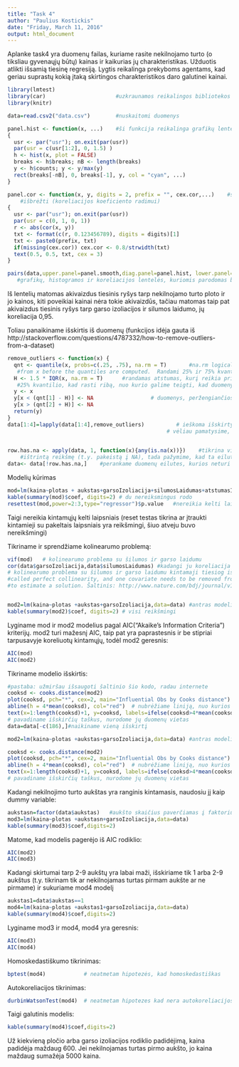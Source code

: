 ---
title: "Task 4"
author: "Paulius Kostickis"
date: "Friday, March 11, 2016"
output: html_document
---

Aplanke task4 yra duomenų failas, kuriame rasite nekilnojamo turto (o tiksliau gyvenaųjų būtų) kainas ir kaikurias jų charakteristikas. Užduotis atlikti išsamią tiesinę regresiją. Lygtis reikalinga prekyboms agentams, kad geriau suprastų kokią įtaką skirtingos charakteristikos daro galutinei kainai.
```{r,message=F}

library(lmtest)
library(car)                      #uzkraunamos reikalingos bibliotekos
library(knitr)
```
```{r}
data=read.csv2("data.csv")        #nuskaitomi duomenys

panel.hist <- function(x, ...)    #ši funkcija reikalinga grafikų lentelei išbrėžti (histogramos pateikimui)                        
{
  usr <- par("usr"); on.exit(par(usr))
  par(usr = c(usr[1:2], 0, 1.5) )
  h <- hist(x, plot = FALSE)
  breaks <- h$breaks; nB <- length(breaks)
  y <- h$counts; y <- y/max(y)
  rect(breaks[-nB], 0, breaks[-1], y, col = "cyan", ...)
}

panel.cor <- function(x, y, digits = 2, prefix = "", cex.cor,...)    #ši funkcija reikalinga grafikų lentelei
    #išbrėžti (koreliacijos koeficiento radimui)
{
  usr <- par("usr"); on.exit(par(usr))
  par(usr = c(0, 1, 0, 1))
  r <- abs(cor(x, y))
  txt <- format(c(r, 0.123456789), digits = digits)[1]
  txt <- paste0(prefix, txt)
  if(missing(cex.cor)) cex.cor <- 0.8/strwidth(txt)
  text(0.5, 0.5, txt, cex = 3)
}

pairs(data,upper.panel=panel.smooth,diag.panel=panel.hist, lower.panel=panel.cor) 
   #grafikų, histogramos ir koreliacijos lentelės, kuriomis parodomas bendras vaizdas
```
Iš lentelių matomas akivaizdus tiesinis ryšys tarp nekilnojamo turto ploto ir jo kainos, kiti poveikiai kainai nėra tokie akivaizdūs, tačiau matomas taip pat akivaizdus tiesinis ryšys tarp garso izoliacijos ir silumos laidumo, jų koreliacija 0,95.  

Toliau panaikiname išskirtis iš duomenų (funkcijos idėja gauta iš http://stackoverflow.com/questions/4787332/how-to-remove-outliers-from-a-dataset)
```{r}

remove_outliers <- function(x) {              
  qnt <- quantile(x, probs=c(.25, .75), na.rm = T)       #na.rm logical; if true, any NA and NaN's are removed
   #from x before the quantiles are computed.  Randami 25% ir 75% kvantiliai
  H <- 1.5 * IQR(x, na.rm = T)      #randamas atstumas, kurį reikia pridėti prie 75% kvantilio ir atimti iš 
   #25% kvantilio, kad rasti ribą, nuo kurio galime teigti, kad duomenys už tos ribos bus išskirtys. 
  y <- x
  y[x < (qnt[1] - H)] <- NA                  # duomenys, peržengiančios nustatytą ribą ir yra pakaičiami į NA
  y[x > (qnt[2] + H)] <- NA
  return(y)
}
data[1:4]=lapply(data[1:4],remove_outliers)          # ieškoma išskirtys tik keturiose stulpeliuose, nes kaip
                                                  # vėliau pamatysime, tik keturi stulpeliai mums reikalingi
                                                  

row.has.na <- apply(data, 1, function(x){any(is.na(x))})    #tikrina visas duomenų eilutes ir jei randa
    #ištrintą reikšmę (t.y. pakeistą į NA), tada pažymime, kad ta eilutė turi išskirtį
data<- data[!row.has.na,]    #perankame duomenų eilutes, kurios neturi išskirčių


```
Modelių kūrimas
```{r}
mod=lm(kaina~plotas + aukstas+garsoIzoliacija+silumosLaidumas+atstumasIkiPrekybosCentro,data=data)
kable(summary(mod)$coef, digits=2) # du nereiksmingus rodo
resettest(mod,power=2:3,type="regressor")$p.value   #nereikia kelti laipsniais kintamuosius, nes p reikšmė < 0,05
```
Taigi nereikia kintamųjų kelti laipsniais (reset testas tikrina ar įtraukti kintamieji su pakeltais laipsniais yra reikšmingi, šiuo atveju buvo nereikšmingi)

Tikriname ir sprendžiame kolinearumo problemą:
```{r}
vif(mod)   # kolinearumo problema su šilumos ir garso laidumu 
cor(data$garsoIzoliacija,data$silumosLaidumas) #kadangi ju koreliacija arti vieneto, galime viena
# kolinearumo problema su šilumos ir garso laidumu kintamaji tiesiog išmest (When the correlation between x1 and x2 is exactly one, the situation is 
#called perfect collinearity, and one covariate needs to be removed from the regression model in order
#to estimate a solution. Šaltinis: http://www.nature.com/bdj/journal/v199/n7/full/4812743a.html)


mod2=lm(kaina~plotas +aukstas+garsoIzoliacija,data=data) #antras modelis, kuriame buvo išmesti nereikšmingi duomenys.
kable(summary(mod2)$coef, digits=2) # visi reikšmingi
```


Lyginame mod ir mod2 modelius pagal AIC("Akaike's Information Criteria") kriterijų. mod2 turi mažesnį AIC, taip pat yra paprastesnis ir be stipriai tarpusavyje koreliuotų kintamųjų, todėl mod2 geresnis:

```{r}
AIC(mod)
AIC(mod2)
```

Tikriname modelio išskirtis:
```{r} 
#pastaba: užmiršau išsaugoti šaltinio šio kodo, radau internete
cooksd <- cooks.distance(mod2)
plot(cooksd, pch="*", cex=2, main="Influential Obs by Cooks distance")  # išbraižome cook'o distancija
abline(h = 4*mean(cooksd), col="red")  # nubrėžiame liniją, nuo kurios šalinsime išskirtis
text(x=1:length(cooksd)+1, y=cooksd, labels=ifelse(cooksd>4*mean(cooksd, na.rm=T),names(cooksd),""), col="red")  
# pavadiname išskirčių taškus, nurodome jų duomenų vietas 
data=data[-c(186),]#naikiname vieną išskirtį

mod2=lm(kaina~plotas +aukstas+garsoIzoliacija,data=data) #antras modelis, jau su išmesta išskirtimi.

cooksd <- cooks.distance(mod2)
plot(cooksd, pch="*", cex=2, main="Influential Obs by Cooks distance")  # išbraižome cook'o distancija
abline(h = 4*mean(cooksd), col="red")  # nubrėžiame liniją, nuo kurios šalinsime išskirtis
text(x=1:length(cooksd)+1, y=cooksd, labels=ifelse(cooksd>4*mean(cooksd, na.rm=T),names(cooksd),""), col="red")  
# pavadiname išskirčių taškus, nurodome jų duomenų vietas
```


Kadangi nekilnojimo turto aukštas yra ranginis kintamasis, naudosiu jį kaip dummy variable:
```{r}
aukstasn=factor(data$aukstas)   #aukšto skaičius paverčiamas į faktorių
mod3=lm(kaina~plotas +aukstasn+garsoIzoliacija,data=data)
kable(summary(mod3)$coef,digits=2)
```
 
Matome, kad modelis pagerėjo iš AIC rodiklio:
```{r}
AIC(mod2)
AIC(mod3)
```

Kadangi skirtumai tarp 2-9 aukštų yra labai maži, išskiriame tik 1 arba 2-9 aukštus (t.y. tikrinam tik ar nekilnojamas turtas pirmam aukšte ar ne pirmame) ir sukuriame mod4 modelį
```{r}
aukstas1=data$aukstas==1
mod4=lm(kaina~plotas +aukstas1+garsoIzoliacija,data=data)
kable(summary(mod4)$coef,digits=2)
```

Lyginame mod3 ir mod4, mod4 yra geresnis:

```{r}
AIC(mod3)
AIC(mod4)
```

Homoskedastiškumo tikrinimas:
```{r}
bptest(mod4)            # neatmetam hipotezės, kad homoskedastiškas
```

Autokoreliacijos tikrinimas:
```{r}
durbinWatsonTest(mod4)  # neatmetam hipotezes kad nera autokoreliacijos 
```

Taigi galutinis modelis:
```{r}
kable(summary(mod4)$coef,digits=2)
```

Už kiekvieną pločio arba garso izoliacijos rodiklio padidėjimą, kaina padidėja maždaug 600. Jei nekilnojamas turtas pirmo aukšto, jo kaina maždaug sumažėja 5000 kaina. 
